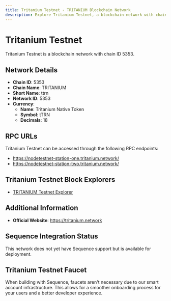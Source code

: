 ```yaml
--- 
title: Tritanium Testnet - TRITANIUM Blockchain Network
description: Explore Tritanium Testnet, a blockchain network with chain ID 5353. Learn about its native currency, Tritanium Native Token, and how to interact with the network.
---
```


# Tritanium Testnet

Tritanium Testnet is a blockchain network with chain ID 5353.

## Network Details

- **Chain ID**: 5353
- **Chain Name**: TRITANIUM
- **Short Name**: ttrn
- **Network ID**: 5353
- **Currency**: 
  - **Name**: Tritanium Native Token
  - **Symbol**: tTRN
  - **Decimals**: 18

## RPC URLs

Tritanium Testnet can be accessed through the following RPC endpoints:

- https://nodetestnet-station-one.tritanium.network/
- https://nodetestnet-station-two.tritanium.network/

## Tritanium Testnet Block Explorers

- [TRITANIUM Testnet Explorer](https://testnet.tritanium.network)

## Additional Information

- **Official Website**: https://tritanium.network

## Sequence Integration Status

This network does not yet have Sequence support but is available for deployment.

## Tritanium Testnet Faucet

When building with Sequence, faucets aren't necessary due to our smart account infrastructure. This allows for a smoother onboarding process for your users and a better developer experience.
